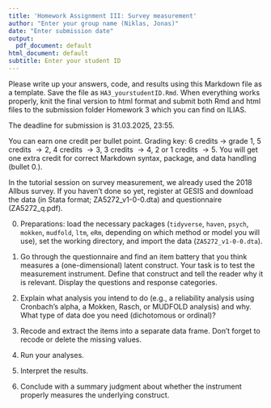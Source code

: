 ---
title: 'Homework Assignment III: Survey measurement'
author: "Enter your group name (Niklas, Jonas)"
date: "Enter submission date"
output:
  pdf_document: default
html_document: default
subtitle: Enter your student ID
---
  
Please write up your answers, code, and results using this Markdown file as a template. Save the file as `HA3_yourstudentID.Rmd`. When everything works properly, knit the final version to html format and submit both Rmd and html files to the submission folder Homework 3 which you can find on ILIAS. 

The deadline for submission is 31.03.2025, 23:55.

You can earn one credit per bullet point. Grading key: 6 credits $\rightarrow$ grade 1, 5 credits $\rightarrow 2$, 4 credits $\rightarrow 3$, 3 credits $\rightarrow 4$, 2 or 1 credits $\rightarrow 5$. You will get one extra credit for correct Markdown syntax, package, and data handling (bullet 0.). 

In the tutorial session on survey measurement, we already used the 2018 Allbus survey. If you haven't done so yet, register at GESIS and download the data (in Stata format; ZA5272_v1-0-0.dta) and questionnaire (ZA5272_q.pdf).

0. Preparations: load the necessary packages (`tidyverse`, `haven`, `psych`, `mokken`, `mudfold`, `ltm`, `eRm`, depending on which method or model you will use), set the working directory, and import the data (`ZA5272_v1-0-0.dta`). 

1. Go through the questionnaire and find an item battery that you think measures a (one-dimensional) latent construct. Your task is to test the measurement instrument. Define that construct and tell the reader why it is relevant. Display the questions and response categories.

2. Explain what analysis you intend to do (e.g., a reliability analysis using Cronbach's alpha, a Mokken, Rasch, or MUDFOLD analysis) and why. What type of data doe you need (dichotomous or ordinal)? 

3. Recode and extract the items into a separate data frame. Don't forget to recode or delete the missing values.

4. Run your analyses.

5. Interpret the results.

6. Conclude with a summary judgment about whether the instrument properly measures the underlying construct.  







